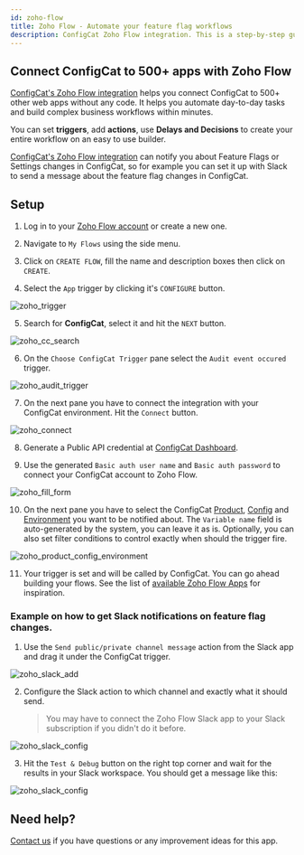 ```yaml
---
id: zoho-flow
title: Zoho Flow - Automate your feature flag workflows
description: ConfigCat Zoho Flow integration. This is a step-by-step guide on how to use the ConfigCat Zoho Flow integration to manage features using Zoho Flow apps.
---
```


## Connect ConfigCat to 500+ apps with Zoho Flow

<a href="https://www.zohoflow.com/apps/configcat/integrations/" target="_blank">ConfigCat's Zoho Flow integration</a> helps you connect ConfigCat to 500+ other web apps without any code. It helps you automate day-to-day tasks and build complex business workflows within minutes.

You can set **triggers**, add **actions**, use **Delays and Decisions** to create your entire workflow on an easy to use builder.

<a href="https://www.zohoflow.com/apps/configcat/integrations/" target="_blank">ConfigCat's Zoho Flow integration</a> can notify you about Feature Flags or Settings changes in ConfigCat, so for example you can set it up with Slack to send a message about the feature flag changes in ConfigCat.

## Setup

1. Log in to your <a href="https://www.zoho.com/flow/" target="_blank">Zoho Flow account</a> or create a new one.

2. Navigate to `My Flows` using the side menu.

3. Click on `CREATE FLOW`, fill the name and description boxes then click on `CREATE`.

4. Select the `App` trigger by clicking it's `CONFIGURE` button.

<img src="/docs/assets/zoho/select_trigger.png" alt="zoho_trigger" decoding="async" loading="lazy" />

5. Search for **ConfigCat**, select it and hit the `NEXT` button.

<img src="/docs/assets/zoho/cc_trigger.png" alt="zoho_cc_search" decoding="async" loading="lazy" />

6. On the `Choose ConfigCat Trigger` pane select the `Audit event occured` trigger.

<img src="/docs/assets/zoho/audit_select.png" alt="zoho_audit_trigger" decoding="async" loading="lazy" />

7. On the next pane you have to connect the integration with your ConfigCat environment. Hit the `Connect` button.

<img src="/docs/assets/zoho/connect.png" alt="zoho_connect" decoding="async" loading="lazy" />
      
8. Generate a Public API credential at <a href="https://app.configcat.com/my-account/public-api-credentials" target="_blank">ConfigCat Dashboard</a>.

9. Use the generated `Basic auth user name` and `Basic auth password` to connect your ConfigCat account to Zoho Flow.

<img src="/docs/assets/zoho/fill_connect_form.png" alt="zoho_fill_form" decoding="async" loading="lazy" />

10. On the next pane you have to select the ConfigCat [Product](../main-concepts.mdx#product), [Config](../main-concepts.mdx#config) and [Environment](../main-concepts.mdx#environment) you want to be notified about. The `Variable name` field is auto-generated by the system, you can leave it as is. Optionally, you can also set filter conditions to control exactly when should the trigger fire.

<img src="/docs/assets/zoho/select_product_config_environment.png" alt="zoho_product_config_environment" decoding="async" loading="lazy" />

11. Your trigger is set and will be called by ConfigCat. You can go ahead building your flows. See the list of <a href="https://www.zoho.com/flow/apps/" target="_blank">available Zoho Flow Apps</a> for inspiration.

### Example on how to get Slack notifications on feature flag changes.

1. Use the `Send public/private channel message` action from the Slack app and drag it under the ConfigCat trigger.

<img src="/docs/assets/zoho/add_slack.png" alt="zoho_slack_add" decoding="async" loading="lazy" />

2. Configure the Slack action to which channel and exactly what it should send.
   > You may have to connect the Zoho Flow Slack app to your Slack subscription if you didn't do it before.

<img src="/docs/assets/zoho/slack_configuration.png" alt="zoho_slack_config" decoding="async" loading="lazy" />

3. Hit the `Test & Debug` button on the right top corner and wait for the results in your Slack workspace. You should get a message like this:

<img src="/docs/assets/zoho/slack_message.png" alt="zoho_slack_config" decoding="async" loading="lazy" />

## Need help?

<a href="https://configcat.com/support/" target="_blank">Contact us</a> if you have questions or any improvement ideas for this app.
